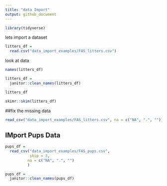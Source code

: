 ```yaml
---
title: "data Import"
output: github_document
---
```


```r
library(tidyverse)
```

lets import a dataset

```r
litters_df = 
  read.csv("data_import_examples/FAS_litters.csv")
```


look at data

```r
names(litters_df)
```



```r
litters_df =
  janitor::clean_names(litters_df)
```

```r
litters_df
```

```r
skimr::skim(litters_df)
```

##fix the missing data

```r
read_csv("data_import_examples/FAS_litters.csv", na = c("NA", ".", ""))
```

## IMport Pups Data

```r
pups_df =
  read_csv("data_import_examples/FAS_pups.csv",
           skip = 3,
          na = c("NA", ".", "")
          )

pups_df = 
  janitor::clean_names(pups_df)
```

